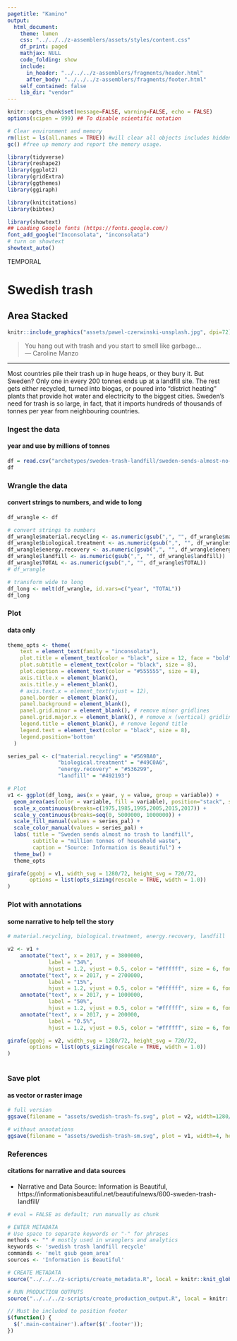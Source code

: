 ```yaml
---
pagetitle: "Kamino"
output: 
  html_document:
    theme: lumen
    css: "../../../z-assemblers/assets/styles/content.css"
    df_print: paged
    mathjax: NULL
    code_folding: show
    include:
      in_header: "../../../z-assemblers/fragments/header.html"
      after_body: "../../../z-assemblers/fragments/footer.html"
    self_contained: false
    lib_dir: "vendor"
---
```


```r

knitr::opts_chunk$set(message=FALSE, warning=FALSE, echo = FALSE)
options(scipen = 999) ## To disable scientific notation

# Clear environment and memory
rm(list = ls(all.names = TRUE)) #will clear all objects includes hidden objects.
gc() #free up memory and report the memory usage.

library(tidyverse)
library(reshape2)
library(ggplot2)
library(gridExtra)
library(ggthemes)
library(ggiraph)

library(knitcitations)
library(bibtex)

library(showtext)
## Loading Google fonts (https://fonts.google.com/)
font_add_google("Inconsolata", "inconsolata")
# turn on showtext
showtext_auto()

```
<div class="activity">
TEMPORAL  
</div>

# Swedish trash
## Area Stacked

```r

knitr::include_graphics("assets/pawel-czerwinski-unsplash.jpg", dpi=72)

```

> You hang out with trash and you start to smell like garbage...\
--- Caroline Manzo\

***

Most countries pile their trash up in huge heaps, or they bury it. But Sweden? Only one in every 200 tonnes ends up at a landfill site. The rest gets either recycled, turned into biogas, or poured into “district heating” plants that provide hot water and electricity to the biggest cities. Sweden’s need for trash is so large, in fact, that it imports hundreds of thousands of tonnes per year from neighbouring countries.

### Ingest the data
#### year and use by millions of tonnes

```r

df = read.csv("archetypes/sweden-trash-landfill/sweden-sends-almost-no-trash-to-landfill.csv", header = TRUE, stringsAsFactors = FALSE)
df

```


### Wrangle the data
#### convert strings to numbers, and wide to long

```r

df_wrangle <- df

# convert strings to numbers
df_wrangle$material.recycling <- as.numeric(gsub(",", "", df_wrangle$material.recycling))
df_wrangle$biological.treatment <- as.numeric(gsub(",", "", df_wrangle$biological.treatment))
df_wrangle$energy.recovery <- as.numeric(gsub(",", "", df_wrangle$energy.recovery))
df_wrangle$landfill <- as.numeric(gsub(",", "", df_wrangle$landfill))
df_wrangle$TOTAL <- as.numeric(gsub(",", "", df_wrangle$TOTAL))
# df_wrangle

# transform wide to long
df_long <- melt(df_wrangle, id.vars=c("year", "TOTAL"))
df_long

```


### Plot
#### data only


```r

theme_opts <- theme(
    text = element_text(family = "inconsolata"), 
    plot.title = element_text(color = "black", size = 12, face = "bold"),
    plot.subtitle = element_text(color = "black", size = 8),
    plot.caption = element_text(color = "#555555", size = 8),
    axis.title.x = element_blank(),
    axis.title.y = element_blank(),
    # axis.text.x = element_text(vjust = 12),
    panel.border = element_blank(),
    panel.background = element_blank(),
    panel.grid.minor = element_blank(), # remove minor gridlines
    panel.grid.major.x = element_blank(), # remove x (vertical) gridlines
    legend.title = element_blank(), # remove legend title
    legend.text = element_text(color = "black", size = 8),
    legend.position='bottom'
  )

series_pal <- c("material.recycling" = "#569BA0",
                "biological.treatment" = "#49C0A6",
                "energy.recovery" = "#536299",
                "landfill" = "#492193")

# Plot
v1 <- ggplot(df_long, aes(x = year, y = value, group = variable)) + 
  geom_area(aes(color = variable, fill = variable), position="stack", stat="identity", width=1.0) +
  scale_x_continuous(breaks=c(1975,1985,1995,2005,2015,2017)) +
  scale_y_continuous(breaks=seq(0, 5000000, 1000000)) +
  scale_fill_manual(values = series_pal) +
  scale_color_manual(values = series_pal) +
  labs( title = "Sweden sends almost no trash to landfill",
        subtitle = "million tonnes of household waste",
        caption = "Source: Information is Beautiful") +
  theme_bw() +
  theme_opts

girafe(ggobj = v1, width_svg = 1280/72, height_svg = 720/72,
       options = list(opts_sizing(rescale = TRUE, width = 1.0))
)

```


### Plot with annotations
#### some narrative to help tell the story

```r

# material.recycling, biological.treatment, energy.recovery, landfill

v2 <- v1 + 
    annotate("text", x = 2017, y = 3800000, 
             label = "34%", 
             hjust = 1.2, vjust = 0.5, color = "#ffffff", size = 6, fontface = 2) +
    annotate("text", x = 2017, y = 2700000, 
             label = "15%", 
             hjust = 1.2, vjust = 0.5, color = "#ffffff", size = 6, fontface = 2) +
    annotate("text", x = 2017, y = 1000000, 
             label = "50%", 
             hjust = 1.2, vjust = 0.5, color = "#ffffff", size = 6, fontface = 2) +
    annotate("text", x = 2017, y = 200000, 
             label = "0.5%", 
             hjust = 1.2, vjust = 0.5, color = "#ffffff", size = 6, fontface = 2)

girafe(ggobj = v2, width_svg = 1280/72, height_svg = 720/72,
       options = list(opts_sizing(rescale = TRUE, width = 1.0))
)
  
```

### Save plot
#### as vector or raster image

```r

# full version
ggsave(filename = "assets/swedish-trash-fs.svg", plot = v2, width=1280/72, height=720/72)

# without annotations
ggsave(filename = "assets/swedish-trash-sm.svg", plot = v1, width=4, height=2.25)

```


### References
#### citations for narrative and data sources

* Narrative and Data Source: Information is Beautiful, https://informationisbeautiful.net/beautifulnews/600-sweden-trash-landfill/


```r

# eval = FALSE as default; run manually as chunk

# ENTER METADATA
# Use space to separate keywords or "-" for phrases
methods <- "" # mostly used in wranglers and analytics
keywords <- 'swedish trash landfill recycle'
commands <- 'melt gsub geom_area'
sources <- 'Information is Beautiful'

# CREATE METADATA
source("../../../z-scripts/create_metadata.R", local = knitr::knit_global())

# RUN PRODUCTION OUTPUTS
source("../../../z-scripts/create_production_output.R", local = knitr::knit_global())


```



```js

// Must be included to position footer
$(function() {
  $('.main-container').after($('.footer'));
})

```
